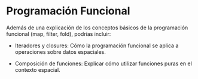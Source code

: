 # Programación Funcional {.unnumbered}


Además de una explicación de los conceptos básicos de la programación funcional (map, filter, fold), podrías incluir:

- Iteradores y closures: Cómo la programación funcional se aplica a operaciones sobre datos espaciales.

- Composición de funciones: Explicar cómo utilizar funciones puras en el contexto espacial.
